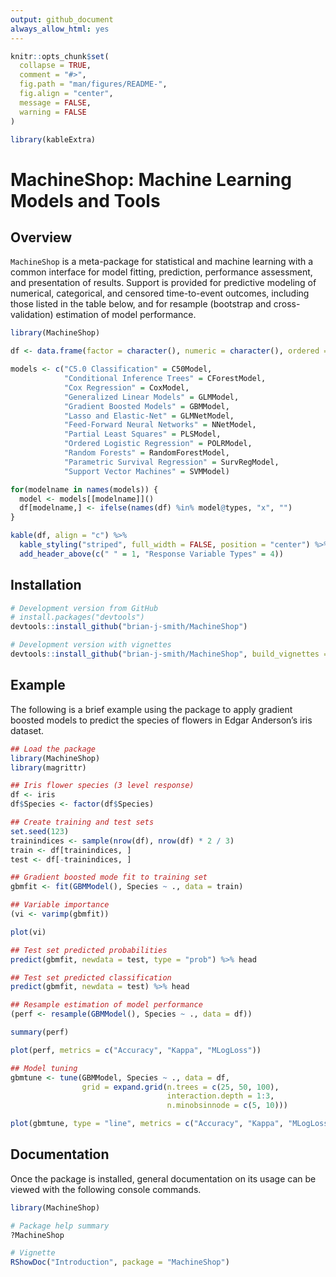 ```yaml
---
output: github_document
always_allow_html: yes
---
```


<!-- README.md is generated from README.Rmd. Please edit that file -->

```r
knitr::opts_chunk$set(
  collapse = TRUE,
  comment = "#>",
  fig.path = "man/figures/README-",
  fig.align = "center",
  message = FALSE,
  warning = FALSE
)

library(kableExtra)
```

# MachineShop: Machine Learning Models and Tools

## Overview

`MachineShop` is a meta-package for statistical and machine learning with a common interface for model fitting, prediction, performance assessment, and presentation of results.  Support is provided for predictive modeling of numerical, categorical, and censored time-to-event outcomes, including those listed in the table below, and for resample (bootstrap and cross-validation) estimation of model performance.

<div>
```r
library(MachineShop)

df <- data.frame(factor = character(), numeric = character(), ordered = character(), Surv = character(), stringsAsFactors = FALSE)

models <- c("C5.0 Classification" = C50Model,
            "Conditional Inference Trees" = CForestModel,
            "Cox Regression" = CoxModel,
            "Generalized Linear Models" = GLMModel,
            "Gradient Boosted Models" = GBMModel,
            "Lasso and Elastic-Net" = GLMNetModel,
            "Feed-Forward Neural Networks" = NNetModel,
            "Partial Least Squares" = PLSModel,
            "Ordered Logistic Regression" = POLRModel,
            "Random Forests" = RandomForestModel,
            "Parametric Survival Regression" = SurvRegModel,
            "Support Vector Machines" = SVMModel)

for(modelname in names(models)) {
  model <- models[[modelname]]()
  df[modelname,] <- ifelse(names(df) %in% model@types, "x", "")
}

kable(df, align = "c") %>%
  kable_styling("striped", full_width = FALSE, position = "center") %>%
  add_header_above(c(" " = 1, "Response Variable Types" = 4))
```
</div>

## Installation

```r
# Development version from GitHub
# install.packages("devtools")
devtools::install_github("brian-j-smith/MachineShop")

# Development version with vignettes
devtools::install_github("brian-j-smith/MachineShop", build_vignettes = TRUE)
```


## Example

The following is a brief example using the package to apply gradient boosted models to predict the species of flowers in Edgar Anderson's iris dataset.

```r
## Load the package
library(MachineShop)
library(magrittr)

## Iris flower species (3 level response)
df <- iris
df$Species <- factor(df$Species)

## Create training and test sets
set.seed(123)
trainindices <- sample(nrow(df), nrow(df) * 2 / 3)
train <- df[trainindices, ]
test <- df[-trainindices, ]

## Gradient boosted mode fit to training set
gbmfit <- fit(GBMModel(), Species ~ ., data = train)

## Variable importance
(vi <- varimp(gbmfit))

plot(vi)
```

```r
## Test set predicted probabilities
predict(gbmfit, newdata = test, type = "prob") %>% head

## Test set predicted classification
predict(gbmfit, newdata = test) %>% head
```

```r
## Resample estimation of model performance
(perf <- resample(GBMModel(), Species ~ ., data = df))

summary(perf)

plot(perf, metrics = c("Accuracy", "Kappa", "MLogLoss"))
```

```r
## Model tuning
gbmtune <- tune(GBMModel, Species ~ ., data = df,
                grid = expand.grid(n.trees = c(25, 50, 100),
                                   interaction.depth = 1:3,
                                   n.minobsinnode = c(5, 10)))

plot(gbmtune, type = "line", metrics = c("Accuracy", "Kappa", "MLogLoss"))
```

## Documentation

Once the package is installed, general documentation on its usage can be viewed with the following console commands.

```r
library(MachineShop)

# Package help summary
?MachineShop

# Vignette
RShowDoc("Introduction", package = "MachineShop")
```

